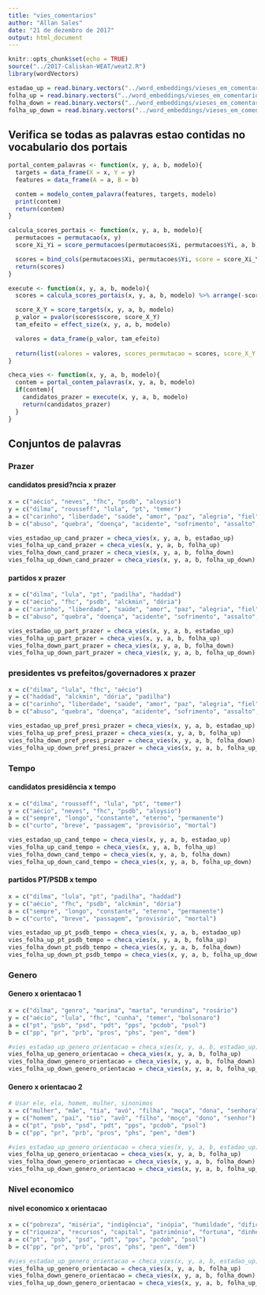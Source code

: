 ```yaml
---
title: "vies_comentarios"
author: "Allan Sales"
date: "21 de dezembro de 2017"
output: html_document
---
```


```r
knitr::opts_chunk$set(echo = TRUE)
source("../2017-Caliskan-WEAT/weat2.R")
library(wordVectors)
```

```r
estadao_up = read.binary.vectors("../word_embeddings/vieses_em_comentarios/embeddings/estadao_thumbs_up.bin")
folha_up = read.binary.vectors("../word_embeddings/vieses_em_comentarios/embeddings/folha_thumbs_up.bin")
folha_down = read.binary.vectors("../word_embeddings/vieses_em_comentarios/embeddings/folha_thumbs_down.bin")
folha_up_down = read.binary.vectors("../word_embeddings/vieses_em_comentarios/embeddings/folha_thumbs_up_down.bin")
```

## Verifica se todas as palavras estao contidas no vocabulario dos portais
```r
portal_contem_palavras <- function(x, y, a, b, modelo){
  targets = data_frame(X = x, Y = y)
  features = data_frame(A = a, B = b)

  contem = modelo_contem_palavra(features, targets, modelo)
  print(contem)
  return(contem)
}

calcula_scores_portais <- function(x, y, a, b, modelo){
  permutacoes = permutacao(x, y)
  score_Xi_Yi = score_permutacoes(permutacoes$Xi, permutacoes$Yi, a, b, modelo)

  scores = bind_cols(permutacoes$Xi, permutacoes$Yi, score = score_Xi_Yi)
  return(scores)
}

execute <- function(x, y, a, b, modelo){
  scores = calcula_scores_portais(x, y, a, b, modelo) %>% arrange(-score)

  score_X_Y = score_targets(x, y, a, b, modelo)
  p_valor = pvalor(scores$score, score_X_Y)
  tam_efeito = effect_size(x, y, a, b, modelo)

  valores = data_frame(p_valor, tam_efeito)
  
  return(list(valores = valores, scores_permutacao = scores, score_X_Y = score_X_Y))
}

checa_vies <- function(x, y, a, b, modelo){
  contem = portal_contem_palavras(x, y, a, b, modelo)
  if(contem){
    candidatos_prazer = execute(x, y, a, b, modelo)
    return(candidatos_prazer)  
  }
}

```

## Conjuntos de palavras

### Prazer
#### candidatos presid?ncia x prazer
```r
x = c("aécio", "neves", "fhc", "psdb", "aloysio")
y = c("dilma", "rousseff", "lula", "pt", "temer")
a = c("carinho", "liberdade", "saúde", "amor", "paz", "alegria", "fiel", "honesto", "sorte", "diploma", "presente", "honra", "família", "feliz", "férias")
b = c("abuso", "quebra", "doença", "acidente", "sofrimento", "assalto", "desastre", "ódio", "tragédia", "cadeia", "pobreza", "feio", "câncer", "morte", "prisão")

vies_estadao_up_cand_prazer = checa_vies(x, y, a, b, estadao_up)
vies_folha_up_cand_prazer = checa_vies(x, y, a, b, folha_up)
vies_folha_down_cand_prazer = checa_vies(x, y, a, b, folha_down)
vies_folha_up_down_cand_prazer = checa_vies(x, y, a, b, folha_up_down)
```

#### partidos x prazer
```r
x = c("dilma", "lula", "pt", "padilha", "haddad")
y = c("aécio", "fhc", "psdb", "alckmin", "dória")
a = c("carinho", "liberdade", "saúde", "amor", "paz", "alegria", "fiel", "honesto", "sorte", "diploma", "presente", "honra", "família", "feliz", "férias")
b = c("abuso", "quebra", "doença", "acidente", "sofrimento", "assalto", "desastre", "ódio", "tragédia", "cadeia", "pobreza", "feio", "câncer", "morte", "prisão")

vies_estadao_up_part_prazer = checa_vies(x, y, a, b, estadao_up)
vies_folha_up_part_prazer = checa_vies(x, y, a, b, folha_up)
vies_folha_down_part_prazer = checa_vies(x, y, a, b, folha_down)
vies_folha_up_down_part_prazer = checa_vies(x, y, a, b, folha_up_down)
```

### presidentes vs prefeitos/governadores x prazer
```r
x = c("dilma", "lula", "fhc", "aécio")
y = c("haddad", "alckmin", "dória", "padilha")
a = c("carinho", "liberdade", "saúde", "amor", "paz", "alegria", "fiel", "honesto", "sorte", "diploma", "presente", "honra", "família", "feliz", "férias")
b = c("abuso", "quebra", "doença", "acidente", "sofrimento", "assalto", "desastre", "ódio", "tragédia", "cadeia", "pobreza", "feio", "câncer", "morte", "prisão")

vies_estadao_up_pref_presi_prazer = checa_vies(x, y, a, b, estadao_up)
vies_folha_up_pref_presi_prazer = checa_vies(x, y, a, b, folha_up)
vies_folha_down_pref_presi_prazer = checa_vies(x, y, a, b, folha_down)
vies_folha_up_down_pref_presi_prazer = checa_vies(x, y, a, b, folha_up_down)
```

### Tempo
#### candidatos presidência x tempo
```r
x = c("dilma", "rousseff", "lula", "pt", "temer")
y = c("aécio", "neves", "fhc", "psdb", "aloysio")
a = c("sempre", "longo", "constante", "eterno", "permanente")
b = c("curto", "breve", "passagem", "provisório", "mortal")

vies_estadao_up_cand_tempo = checa_vies(x, y, a, b, estadao_up)
vies_folha_up_cand_tempo = checa_vies(x, y, a, b, folha_up)
vies_folha_down_cand_tempo = checa_vies(x, y, a, b, folha_down)
vies_folha_up_down_cand_tempo = checa_vies(x, y, a, b, folha_up_down)
```

#### partidos PT/PSDB x tempo
```r
x = c("dilma", "lula", "pt", "padilha", "haddad")
y = c("aécio", "fhc", "psdb", "alckmin", "dória")
a = c("sempre", "longo", "constante", "eterno", "permanente")
b = c("curto", "breve", "passagem", "provisório", "mortal")

vies_estadao_up_pt_psdb_tempo = checa_vies(x, y, a, b, estadao_up)
vies_folha_up_pt_psdb_tempo = checa_vies(x, y, a, b, folha_up)
vies_folha_down_pt_psdb_tempo = checa_vies(x, y, a, b, folha_down)
vies_folha_up_down_pt_psdb_tempo = checa_vies(x, y, a, b, folha_up_down)
```

### Genero
#### Genero x orientacao 1
```r
x = c("dilma", "genro", "marina", "marta", "erundina", "rosário")
y = c("aécio", "lula", "fhc", "cunha", "temer", "bolsonaro")
a = c("pt", "psb", "psd", "pdt", "pps", "pcdob", "psol")
b = c("pp", "pr", "prb", "pros", "phs", "pen", "dem")

#vies_estadao_up_genero_orientacao = checa_vies(x, y, a, b, estadao_up)
vies_folha_up_genero_orientacao = checa_vies(x, y, a, b, folha_up)
vies_folha_down_genero_orientacao = checa_vies(x, y, a, b, folha_down)
vies_folha_up_down_genero_orientacao = checa_vies(x, y, a, b, folha_up_down)
```

#### Genero x orientacao 2
```r
# Usar ele, ela, homem, mulher, sinonimos
x = c("mulher", "mãe", "tia", "avó", "filha", "moça", "dona", "senhora")
y = c("homem", "pai", "tio", "avô", "filho", "moço", "dono", "senhor")
a = c("pt", "psb", "psd", "pdt", "pps", "pcdob", "psol")
b = c("pp", "pr", "prb", "pros", "phs", "pen", "dem")

#vies_estadao_up_genero_orientacao = checa_vies(x, y, a, b, estadao_up)
vies_folha_up_genero_orientacao = checa_vies(x, y, a, b, folha_up)
vies_folha_down_genero_orientacao = checa_vies(x, y, a, b, folha_down)
vies_folha_up_down_genero_orientacao = checa_vies(x, y, a, b, folha_up_down)
```

### Nivel economico
#### nivel economico x orientacao
```r
x = c("pobreza", "miséria", "indigência", "inópia", "humildade", "dificuldade", "subdesenvolvimento", "desgraça", "fome", "dureza")
y = c("riqueza", "recursos", "capital", "patrimônio", "fortuna", "dinheiro", "ouro", "posses", "herança", "bens")
a = c("pt", "psb", "psd", "pdt", "pps", "pcdob", "psol")
b = c("pp", "pr", "prb", "pros", "phs", "pen", "dem")

#vies_estadao_up_genero_orientacao = checa_vies(x, y, a, b, estadao_up)
vies_folha_up_genero_orientacao = checa_vies(x, y, a, b, folha_up)
vies_folha_down_genero_orientacao = checa_vies(x, y, a, b, folha_down)
vies_folha_up_down_genero_orientacao = checa_vies(x, y, a, b, folha_up_down)
```

